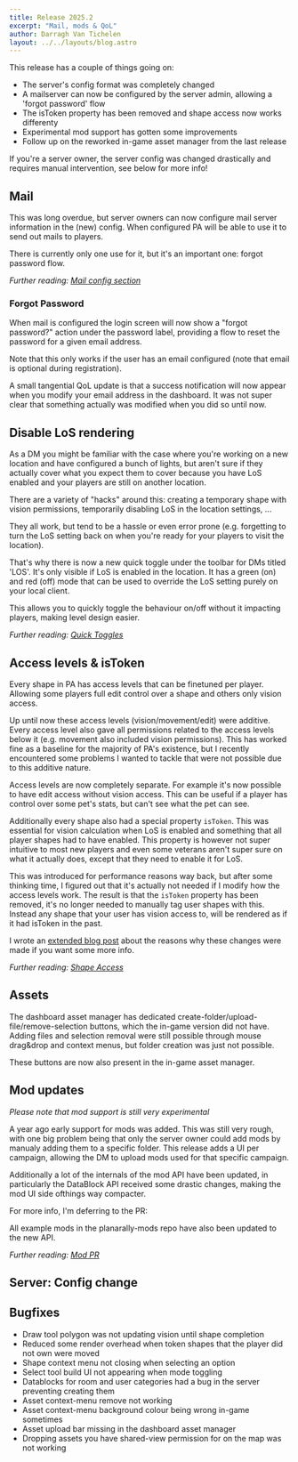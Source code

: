 ```yaml
---
title: Release 2025.2
excerpt: "Mail, mods & QoL"
author: Darragh Van Tichelen
layout: ../../layouts/blog.astro
---
```



This release has a couple of things going on:

- The server's config format was completely changed
- A mailserver can now be configured by the server admin, allowing a 'forgot password' flow
- The isToken property has been removed and shape access now works differenty
- Experimental mod support has gotten some improvements
- Follow up on the reworked in-game asset manager from the last release

<Warning title="Server config change">
    If you're a server owner, the server config was changed drastically and requires manual intervention, see below for
    more info!
</Warning>

## Mail

This was long overdue, but server owners can now configure mail server information in the (new) config.
When configured PA will be able to use it to send out mails to players.

There is currently only one use for it, but it's an important one: forgot password flow.

_Further reading: [Mail config section](/server/management/configuration/#mail)_

### Forgot Password

When mail is configured the login screen will now show a "forgot password?" action under the password label,
providing a flow to reset the password for a given email address.

Note that this only works if the user has an email configured (note that email is optional during registration).

A small tangential QoL update is that a success notification will now appear when you modify your email address in the dashboard.
It was not super clear that something actually was modified when you did so until now.

## Disable LoS rendering

As a DM you might be familiar with the case where you're working on a new location and have configured a bunch of lights,
but aren't sure if they actually cover what you expect them to cover because you have LoS enabled and your players are still on another location.

There are a variety of "hacks" around this: creating a temporary shape with vision permissions, temporarily disabling LoS in the location settings, ...

They all work, but tend to be a hassle or even error prone (e.g. forgetting to turn the LoS setting back on when you're ready for your players to visit the location).

That's why there is now a new quick toggle under the toolbar for DMs titled 'LOS'.
It's only visible if LoS is enabled in the location.
It has a green (on) and red (off) mode that can be used to override the LoS setting purely on your local client.

This allows you to quickly toggle the behaviour on/off without it impacting players, making level design easier.

_Further reading: [Quick Toggles](/docs/tools/quick-toggles/)_

## Access levels & isToken

Every shape in PA has access levels that can be finetuned per player. Allowing some players full edit control over a shape and others only vision access.

Up until now these access levels (vision/movement/edit) were additive. Every access level also gave all permissions related to the access levels below it (e.g. movement also included vision permissions).
This has worked fine as a baseline for the majority of PA's existence, but I recently encountered some problems I wanted to tackle that were not possible due to this additive nature.

Access levels are now completely separate. For example it's now possible to have edit access without vision access. This can be useful if a player has control over some pet's stats, but can't see what the pet can see.

Additionally every shape also had a special property `isToken`. This was essential for vision calculation when LoS is enabled and something that all player shapes had to have enabled.
This property is however not super intuitive to most new players and even some veterans aren't super sure on what it actually does, except that they need to enable it for LoS.

This was introduced for performance reasons way back, but after some thinking time, I figured out that it's actually not needed if I modify how the access levels work.
The result is that the `isToken` property has been removed, it's no longer needed to manually tag user shapes with this.
Instead any shape that your user has vision access to, will be rendered as if it had isToken in the past.

I wrote an [extended blog post](https://www.planarally.io/blog/removing-is-token/) about the reasons why these changes were made if you want some more info.

_Further reading: [Shape Access](/docs/game/shapes/#access)_

## Assets

The dashboard asset manager has dedicated create-folder/upload-file/remove-selection buttons, which the in-game version did not have.
Adding files and selection removal were still possible through mouse drag&drop and context menus, but folder creation was just not possible.

These buttons are now also present in the in-game asset manager.

## Mod updates

_Please note that mod support is still very experimental_

A year ago early support for mods was added. This was still very rough, with one big problem being that only the server owner could add mods by manualy adding them to a specific folder.
This release adds a UI per campaign, allowing the DM to upload mods used for that specific campaign.

Additionally a lot of the internals of the mod API have been updated, in particularly the DataBlock API received some drastic changes, making the mod UI side ofthings way compacter.

For more info, I'm deferring to the PR:

All example mods in the planarally-mods repo have also been updated to the new API.

_Further reading: [Mod PR](https://github.com/Kruptein/PlanarAlly/pull/1583)_

## Server: Config change

## Bugfixes

- Draw tool polygon was not updating vision until shape completion
- Reduced some render overhead when token shapes that the player did not own were moved
- Shape context menu not closing when selecting an option
- Select tool build UI not appearing when mode toggling
- Datablocks for room and user categories had a bug in the server preventing creating them
- Asset context-menu remove not working
- Asset context-menu background colour being wrong in-game sometimes
- Asset upload bar missing in the dashboard asset manager
- Dropping assets you have shared-view permission for on the map was not working
